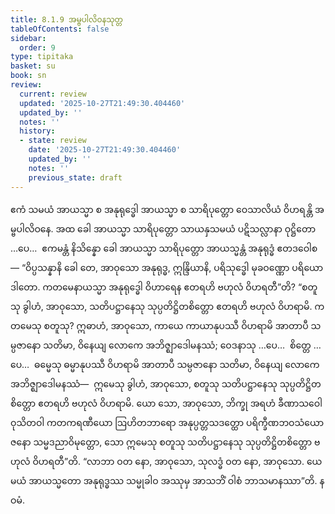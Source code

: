 ```yaml
---
title: 8.1.9 အမ္ဗပါလိဝနသုတ္တ
tableOfContents: false
sidebar:
  order: 9
type: tipitaka
basket: su
book: sn
review:
  current: review
  updated: '2025-10-27T21:49:30.404460'
  updated_by: ''
  notes: ''
  history:
  - state: review
    date: '2025-10-27T21:49:30.404460'
    updated_by: ''
    notes: ''
    previous_state: draft
---
```



<ReviewStatus review={frontmatter.review} showDetails={true} />

<HypothesisAnnotation frontmatter={frontmatter} />

<DynamicBreadcrumb />

<Division number="907" book="sn" e="ch" v="18" p="419">

<Paragraph number="1582" book="sn">
ဧကံ သမယံ အာယသ္မာ စ အနုရုဒ္ဓေါ အာယသ္မာ စ သာရိပုတ္တော ဝေသာလိယံ ဝိဟရန္တိ အမ္ဗပါလိဝနေ. အထ ခေါ အာယသ္မာ သာရိပုတ္တော သာယနှသမယံ ပဋိသလ္လာနာ ဝုဋ္ဌိတော …ပေ…  ဧကမန္တံ နိသိန္နော ခေါ အာယသ္မာ သာရိပုတ္တော အာယသ္မန္တံ အနုရုဒ္ဓံ ဧတဒဝေါစ—
</Paragraph>

<Paragraph number="1583" book="sn">
“ဝိပ္ပသန္နာနိ ခေါ တေ, အာဝုသော အနုရုဒ္ဓ, ဣန္ဒြိယာနိ, ပရိသုဒ္ဓေါ မုခဝဏ္ဏော ပရိယောဒါတော. ကတမေနာယသ္မာ အနုရုဒ္ဓေါ ဝိဟာရေန ဧတရဟိ ဗဟုလံ ဝိဟရတီ”တိ? “စတူသု ခွါဟံ, အာဝုသော, သတိပဋ္ဌာနေသု သုပ္ပတိဋ္ဌိတစိတ္တော ဧတရဟိ ဗဟုလံ ဝိဟရာမိ. ကတမေသု စတူသု? ဣဓာဟံ, အာဝုသော, ကာယေ ကာယာနုပဿီ ဝိဟရာမိ အာတာပီ သမ္ပဇာနော သတိမာ, ဝိနေယျ လောကေ အဘိဇ္ဈာဒေါမနဿံ; ဝေဒနာသု …ပေ…  စိတ္တေ …ပေ…  ဓမ္မေသု ဓမ္မာနုပဿီ ဝိဟရာမိ အာတာပီ သမ္ပဇာနော သတိမာ, ဝိနေယျ လောကေ အဘိဇ္ဈာဒေါမနဿံ—  ဣမေသု ခွါဟံ, အာဝုသော, စတူသု သတိပဋ္ဌာနေသု သုပ္ပတိဋ္ဌိတစိတ္တော ဧတရဟိ ဗဟုလံ ဝိဟရာမိ. ယော သော, အာဝုသော, ဘိက္ခု အရဟံ ခီဏာသဝေါ ဝုသိတဝါ ကတကရဏီယော ဩဟိတဘာရော အနုပ္ပတ္တသဒတ္ထော ပရိက္ခီဏဘဝသံယောဇနော သမ္မဒညာဝိမုတ္တော, သော ဣမေသု စတူသု သတိပဋ္ဌာနေသု သုပ္ပတိဋ္ဌိတစိတ္တော ဗဟုလံ ဝိဟရတီ”တိ.
</Paragraph>

<Paragraph number="1584" book="sn">
“လာဘာ ဝတ နော, အာဝုသော, သုလဒ္ဓံ ဝတ နော, အာဝုသော. ယေ မယံ အာယသ္မတော အနုရုဒ္ဓဿ သမ္မုခါဝ အဿုမှ အာသဘိံ ဝါစံ ဘာသမာနဿာ”တိ.

</Paragraph>
</Division>

<Paragraph number="1585" type="center" book="sn">
နဝမံ.
</Paragraph>